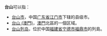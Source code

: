 '''台山'''可以指：
*[[台山市|台山市]]，中国[[广东省|广东省]][[江门市|江门市]]下辖的县级市。
*[[台山_(澳門)|台山 (澳門)]]，[[澳門|澳門]]北區的一個区域。
*[[台山列岛|台山列岛]]，位於中国[[福建省|福建省]][[宁德市|宁德市]][[福鼎市|福鼎市]]的列島。{{PRC admin/disambig|35/09/82/102/203}}

{{disambig|T|Cat=二字地名消歧义}}
